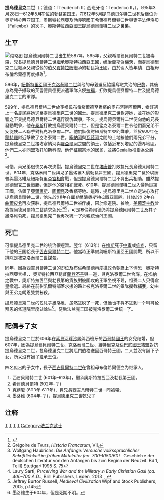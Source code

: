 
{{Expand|time=2014-10-4}}{{NoteTA|zh-cn:哥特; zh-tw:哥德; zh-hk:哥德;|zh-cn:阿尔萨斯; zh-tw:亞爾薩斯; zh-hk:亞爾薩斯;
}}{{Infobox royalty
| name         = 提乌德里克二世<br>Thierry II
| title        = '''[[法兰克国王列表|勃艮第国王]]'''、'''[[法兰克国王列表|奥斯特拉西亚和勃艮第国王]]'''
| image        = Guerre entre Thierry II (587-613) roi de Burgondie et Theodobert son frère en 612.jpg
| imgw         = 200px
| caption      = 描述了提乌德里克二世和他兄弟之间的战争场面的壁画
| succession   = [[法兰克国王列表|勃艮第国王]]
| reign        = 595年3月28日—612年5月
| predecessor  = [[希尔德贝尔特二世|希尔德贝尔特二世]]
| successor    = 他自己''（两王国的统一）''
| succession1  = [[法兰克国王列表|奥斯特拉西亚和勃艮第国王]]
| reign1       = 612年5月—613年
| predecessor1 = [[提乌德贝尔特二世|提乌德贝尔特二世]]
| successor1   = [[西吉贝尔特二世|西吉贝尔特二世]]
| spouse       = [[埃门贝格|埃门贝格]]
| issue        = [[西吉贝尔特二世|西吉贝尔特二世]]<br>克朗恩<br>希尔德贝尔特<br>墨洛维
| house        = [[墨洛温王朝|墨洛温王朝]]
| house-type   = 王朝
| father       = [[希尔德贝尔特二世|希尔德贝尔特二世]]
| mother       = [[法伊洛贝|法伊洛贝]]
| birth_date   = 587年
| birth_place  = 
| death_date   = {{death year and age|df=yes|613|587}}
| death_place  = [[梅斯|梅斯]]
| burial_date  = 
| burial_place = 
| religion     = [[天主教|天主教]]
}}

'''提乌德里克二世'''（{{lang-fr|Thierry II}}；德语：Theuderich II；西班牙语：Teoderico II，{{bd|587年||613年||catIdx=T}}），595年3月28日—612年5月在位的[[勃艮第|勃艮第]]国王，在612年5月[[提乌德贝尔特二世|提乌德贝尔特二世]]死后继位为[[奥斯特拉西亚|奥斯特拉西亚]]国王。奧斯特拉西亞及[[勃艮第|勃艮第]]國王[[希爾德貝爾特二世|希爾德貝爾特二世]]與妻子法伊洛贝（Faileube）的次子、奧斯特拉西亞國王[[提烏德貝爾特二世|提烏德貝爾特二世]]之弟弟。

== 生平 ==
[[File:Division_of_Gaul_-_587.jpg|缩略图]]
提烏德貝爾特二世出生於587年。595年，父親希爾德貝爾特二世被毒殺，兄長提烏德貝爾特二世繼承奧斯特拉西亞王國，统治[[蘭斯|蘭斯]]及[[梅茨|梅茨]]，而提烏德里克二世繼承父親從他的伯父[[貢特拉姆|貢特拉姆]]繼承的勃艮第王國。由於兩人皆年幼，由祖母[[奧斯特拉西亞的布倫希爾德|布倫希爾德]]再度攝政<ref name=Thatcher>{{Cite web |url=https://books.google.com/books?id=EFcMAAAAYAAJ&pg=PA93&lpg=PA93&dq=Brunhilda+of+Austrasia&source=bl&ots=DYsdrtuJ3Y&sig=YjHb2ymBoigq8bnWoryW9TbG-e4&hl=en&sa=X&ei=x1qXVK62HsSZNtDSgqgF&ved=0CCIQ6AEwATgU#v=onepage&q=Brunhilda%20of%20Austrasia&f=false |title=Thatcher, Oliver Joseph and Schevill, Ferdinand. ''Europe in the Middle Age'', C. Scribner's Sons, 1896 |access-date=2017-08-12 |archive-date=2019-08-09 |archive-url=https://web.archive.org/web/20190809130211/https://books.google.com/books?id=EFcMAAAAYAAJ&pg=PA93&lpg=PA93&dq=Brunhilda+of+Austrasia&source=bl&ots=DYsdrtuJ3Y&sig=YjHb2ymBoigq8bnWoryW9TbG-e4&hl=en&sa=X&ei=x1qXVK62HsSZNtDSgqgF&ved=0CCIQ6AEwATgU#v=onepage&q=Brunhilda%20of%20Austrasia&f=false |dead-url=no }}</ref>。

596年，[[紐斯特里亞|紐斯特里亞]]國王[[克洛泰爾二世|克洛泰爾二世]]與他的母親{{link-en|芙蕾德貢德|Fredegund}}違反協議奪取共治的[[巴黎|巴黎]]，其後身為兒子攝政的芙蕾德貢德更派遣軍隊入侵[[拉福|拉福]]，打敗提烏德貝爾特二世及提烏德里克二世的軍隊。

599年，提烏德貝爾特二世放逐祖母布倫希爾德至[[香檳_(行省)|香檳]]的[[奧布河畔阿爾西|奧布河畔阿爾西]]，幸好遇上一名農民將她送至提烏德里克二世的國土。提烏德里克二世歡迎她，並在她的影響之下與提烏德貝爾特二世進行復仇戰爭。不久，提烏德貝爾特二世便向他的兄長發動戰爭，他在[[桑斯|桑斯]]打敗提烏德貝爾特二世，但是當克洛泰爾二世令他們兩兄弟不安促使二人聯手對抗克洛泰爾二世。他們恢復對紐斯特里亞的戰爭，並於600年在[[蒙特羅_(塞納-馬恩省)|蒙特羅]]附近擊敗了克洛泰爾二世。[[塞納河|塞納河]]與[[瓦茲河|瓦茲河]]之間的土地被他們兩兄弟平分，提烏德里克二世接收塞納河與[[羅亞爾河|羅亞爾河]]之間的領土，包括近布列塔尼的邊界地區。他們二人亦同盟攻打[[加斯科涅|加斯科涅]]，他們征服當地的居民，並將Genialis推舉為公爵<ref name=greg>Grégoire de Tours, ''Historia Francorum'', VII,</ref>。

可惜，兩兄弟很快又再次決裂，提烏德里克二世在[[埃唐普|埃唐普]]打敗提兄長烏德貝爾特二世。604年，克洛泰爾二世與兒子墨洛維入侵勃艮第王國，提烏德里克二世於埃唐普與墨洛維及紐斯特里亞[[宮相|宮相]]{{link-en|兰德里克|Landric}}會戰，但是提烏德貝爾特二世不肯出兵相助。雖然提烏德里克二世戰勝，但是他的宮相{{link-en|贝托阿尔德|Berthoald}}卻戰死。610年，提烏德貝爾特二世入侵勃艮第王國，佔領了[[亞爾薩斯|亞爾薩斯]]、[[圖爾高州|圖爾高]]及香檳等地。這時，提烏德里克二世立定決心攻打提烏德貝爾特二世，他先於611年在[[圖勒_(默爾特-摩澤爾省)|圖勒]]擊潰奧斯特拉西亞軍隊，其後於612年在[[曲爾皮希|曲爾皮希]]再次获胜，提烏德貝爾特二世被俘虜，囚於修道院。據說，[[天主教美茵茨教區|美茵茨主教]]{{link-en|卢德加斯特|Ludegast}}曾為提烏德貝爾特二世請求免死<ref>Wolfgang Haubrichs: ''Die Anfänge: Versuche volkssprachlicher Schriftlichkeit im frühen Mittelalter (ca. 700-1050/60).'' (Geschichte der deutschen Literatur von den Anfängen bis zum Beginn der Neuzeit. Bd.1, Teil1) Stuttgart 1995 S. 75</ref><ref>Laury Sarti, ''Perceiving War and the Military in Early Christian Gaul (ca. 400–700 A.D.)'', Brill Publishers, Leiden, 2013, {{ISBN|9789004258051}}, {{p.|89}}</ref><ref>Jeffrey Burton Russell, ''Medieval Civilization'' Wipf and Stock Publishers, 2005, p.145</ref>，可是布倫希爾德仍將提烏德貝爾特二世及其子墨洛維殺死。提烏德里克二世再次統一了父親統治的王國。

== 死亡 ==
可惜提烏德里克二世的统治很短暂。翌年（613年）在[[梅斯|梅斯]]死于[[中毒|中毒]]或[[痢疾|痢疾]]，只留下他的王国給長子[[西吉貝爾特二世|西吉貝爾特二世]]。他當時正準備與紐斯特里亞王國開戰，所以不排除是被克洛泰爾二世謀殺。

同年，因為西吉貝爾特二世的即位及布倫希爾德再度攝政令朝野上下惶恐，奧斯特拉西亞宮相{{link-en|瓦纳查尔二世|Warnachar II}}、{{link-en|勃艮第宮相拉多|Rado (mayor of the palace)}}、奧斯特拉西亞總督[[蘭登丕平|蘭登丕平]]與{{link-en|梅斯主教阿努爾夫|Arnulf of Metz}}一道，與克洛泰爾二世合謀。在埃納之戰中，奧斯特拉西亞與勃艮第的貴族對被圍攻的王軍坐視不理，祖孫二人只得倉皇撤退。最終在前往凱爾特部落求援的路上被克洛泰爾二世的軍隊攔截捕獲，幼主與王弟克朗恩雙雙被殺。

提烏德里克二世的乾兒子墨洛维，虽然逃脱了一死，但他也不得不逃到一个叫哥伦拜恩的修道院里度过餘生<ref>墨洛维生于604年，但是死期不明。</ref>。随后法兰克王国被克洛泰爾二世统一了。

== 配偶与子女 ==
提烏德里克二世於606年在[[索恩河畔沙隆|索恩河畔沙隆]]與西班牙的[[西哥特国王列表|西哥特國王]]{{link-en|維特里克|Witteric}}的女兒{{link-fr|埃门贝格|Ermenberge}}结婚，但607年，因為提烏德貝爾特二世、克洛泰爾二世、維特里克及[[倫巴底國王|倫巴底國王]]{{link-en|阿吉卢尔夫|Agilulf}}結盟對抗提烏德里克二世，提烏德里克二世將厄門伯格送回西哥特王國。二人並沒有誕下子女，所以沒有嫡子繼承王位。

四名庶出的子女中，長子[[西吉貝爾特二世|西吉貝爾特二世]]在曾祖母布倫希爾德立为继承人。
#西吉貝爾特二世 (601年–613年)，繼承奧斯特拉西亞及勃艮第王國。
#希爾德貝爾特 (602年–？)
#克朗恩 (603年–613年)，與兄長西吉貝爾特二世一同被殺。
#墨洛维 (604年–？)，提烏德里克二世乾兒子

== 注释 ==
{{references}}

{{Start}}
{{S-hou|[[墨洛温王朝|墨洛温王朝]]||587年||613年|name=提乌德里克二世}}
{{S-bef|before=[[希尔德贝尔特二世|希尔德贝尔特二世]]}}
{{S-ttl|title=[[法兰克国王列表|勃艮第國王]]|years=595年3月28日—612年5月}}
{{S-aft|after=他自己}}
{{S-bef|before=[[提乌德贝尔特二世|提乌德贝尔特二世]]}}
{{S-ttl|title=[[法兰克国王列表|奥斯特拉西亚和勃艮第國王]]|years=612年5月—613年}}
{{S-aft|after=[[西吉贝尔特二世|西吉贝尔特二世]]}}
{{end}}
{{墨洛温王朝}}
{{法國國家元首}}
{{Authority control}}

[[Category:6世纪法兰克人|T]]
[[Category:7世纪法兰克人|T]]
[[Category:法兰克国王|T]]
[[Category:墨洛温王朝|T]]
[[Category:法兰克武士|Category:法兰克武士]]